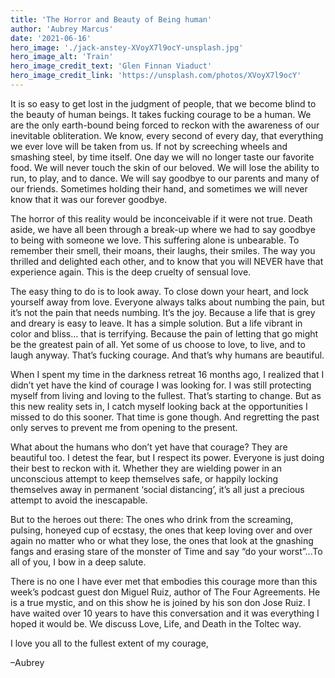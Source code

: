 ```yaml
---
title: 'The Horror and Beauty of Being human'
author: 'Aubrey Marcus'
date: '2021-06-16'
hero_image: './jack-anstey-XVoyX7l9ocY-unsplash.jpg'
hero_image_alt: 'Train'
hero_image_credit_text: 'Glen Finnan Viaduct'
hero_image_credit_link: 'https://unsplash.com/photos/XVoyX7l9ocY'
---
```


It is so easy to get lost in the judgment of people, that we become blind to the beauty of human beings. It takes fucking courage to be a human. We are the only earth-bound being forced to reckon with the awareness of our inevitable obliteration. We know, every second of every day, that everything we ever love will be taken from us. If not by screeching wheels and smashing steel, by time itself. One day we will no longer taste our favorite food. We will never touch the skin of our beloved. We will lose the ability to run, to play, and to dance. We will say goodbye to our parents and many of our friends. Sometimes holding their hand, and sometimes we will never know that it was our forever goodbye.

The horror of this reality would be inconceivable if it were not true. Death aside, we have all been through a break-up where we had to say goodbye to being with someone we love. This suffering alone is unbearable. To remember their smell, their moans, their laughs, their smiles. The way you thrilled and delighted each other, and to know that you will NEVER have that experience again. This is the deep cruelty of sensual love.

The easy thing to do is to look away. To close down your heart, and lock yourself away from love. Everyone always talks about numbing the pain, but it’s not the pain that needs numbing. It’s the joy. Because a life that is grey and dreary is easy to leave. It has a simple solution. But a life vibrant in color and bliss… that is terrifying. Because the pain of letting that go might be the greatest pain of all. Yet some of us choose to love, to live, and to laugh anyway. That’s fucking courage. And that’s why humans are beautiful.

When I spent my time in the darkness retreat 16 months ago, I realized that I didn’t yet have the kind of courage I was looking for. I was still protecting myself from living and loving to the fullest. That’s starting to change. But as this new reality sets in, I catch myself looking back at the opportunities I missed to do this sooner. That time is gone though. And regretting the past only serves to prevent me from opening to the present.

What about the humans who don’t yet have that courage? They are beautiful too. I detest the fear, but I respect its power. Everyone is just doing their best to reckon with it. Whether they are wielding power in an unconscious attempt to keep themselves safe, or happily locking themselves away in permanent ‘social distancing’, it’s all just a precious attempt to avoid the inescapable.

But to the heroes out there: The ones who drink from the screaming, pulsing, honeyed cup of ecstasy, the ones that keep loving over and over again no matter who or what they lose, the ones that look at the gnashing fangs and erasing stare of the monster of Time and say “do your worst”...To all of you, I bow in a deep salute.

There is no one I have ever met that embodies this courage more than this week’s podcast guest don Miguel Ruiz, author of The Four Agreements. He is a true mystic, and on this show he is joined by his son don Jose Ruiz. I have waited over 10 years to have this conversation and it was everything I hoped it would be. We discuss Love, Life, and Death in the Toltec way.

I love you all to the fullest extent of my courage,

–Aubrey
